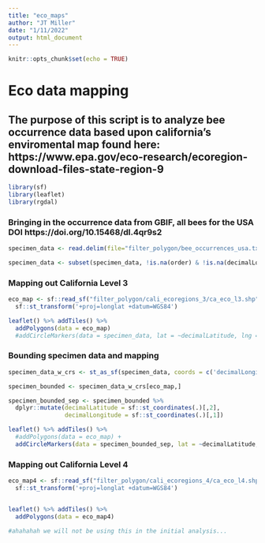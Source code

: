 ```yaml
---
title: "eco_maps"
author: "JT Miller"
date: "1/11/2022"
output: html_document
---
```


```r
knitr::opts_chunk$set(echo = TRUE)
```

# Eco data mapping
## The purpose of this script is to analyze bee occurrence data based upon california's enviromental map found here: https://www.epa.gov/eco-research/ecoregion-download-files-state-region-9 
```r
library(sf)
library(leaflet)
library(rgdal)
```


### Bringing in the occurrence data from GBIF, all bees for the USA DOI https://doi.org/10.15468/dl.4qr9s2
```r
specimen_data <- read.delim(file="filter_polygon/bee_occurrences_usa.txt",header=TRUE)

specimen_data <- subset(specimen_data, !is.na(order) & !is.na(decimalLongitude) & !is.na(decimalLatitude))
```


### Mapping out California Level 3
```r
eco_map <- sf::read_sf("filter_polygon/cali_ecoregions_3/ca_eco_l3.shp") %>% 
  sf::st_transform('+proj=longlat +datum=WGS84')

leaflet() %>% addTiles() %>% 
  addPolygons(data = eco_map) 
  #addCircleMarkers(data = specimen_data, lat = ~decimalLatitude, lng = ~decimalLongitude)
```


### Bounding specimen data and mapping
```r
specimen_data_w_crs <- st_as_sf(specimen_data, coords = c('decimalLongitude', 'decimalLatitude'), crs = 4326)

specimen_bounded <- specimen_data_w_crs[eco_map,]

specimen_bounded_sep <- specimen_bounded %>%
  dplyr::mutate(decimalLatitude = sf::st_coordinates(.)[,2],
                decimalLongitude = sf::st_coordinates(.)[,1])

leaflet() %>% addTiles() %>% 
  #addPolygons(data = eco_map) +
  addCircleMarkers(data = specimen_bounded_sep, lat = ~decimalLatitude, lng = ~decimalLongitude)

```
 



### Mapping out California Level 4
```r
eco_map4 <- sf::read_sf("filter_polygon/cali_ecoregions_4/ca_eco_l4.shp") %>% 
  sf::st_transform('+proj=longlat +datum=WGS84')


leaflet() %>% addTiles() %>% 
  addPolygons(data = eco_map4)

#ahahahah we will not be using this in the initial analysis...
```


